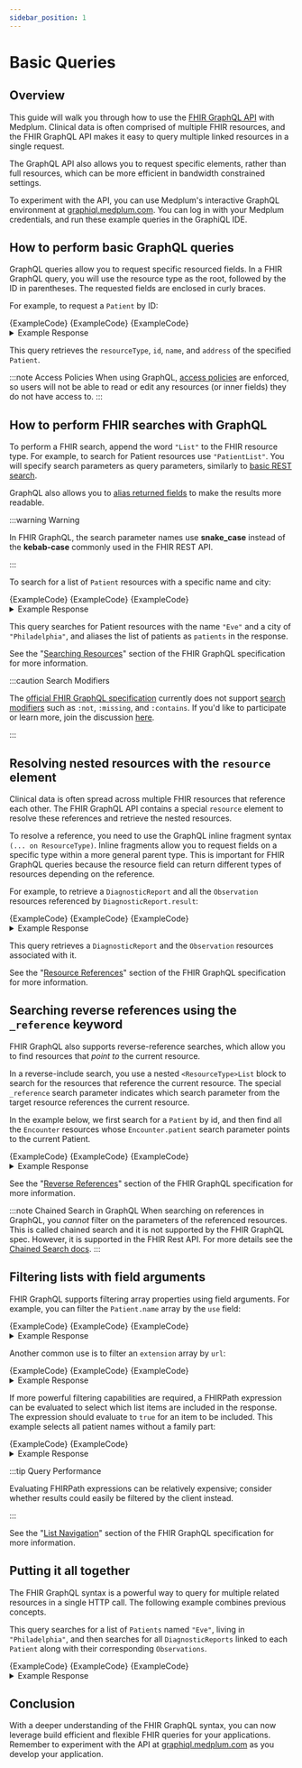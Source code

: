 ```yaml
---
sidebar_position: 1
---
```



# Basic Queries

## Overview

This guide will walk you through how to use the [FHIR GraphQL API](https://hl7.org/fhir/r4/graphql.html) with Medplum. Clinical data is often comprised of multiple FHIR resources, and the FHIR GraphQL API makes it easy to query multiple linked resources in a single request.

The GraphQL API also allows you to request specific elements, rather than full resources, which can be more efficient in bandwidth constrained settings.

To experiment with the API, you can use Medplum's interactive GraphQL environment at [graphiql.medplum.com](https://graphiql.medplum.com/). You can log in with your Medplum credentials, and run these example queries in the GraphiQL IDE.

## How to perform basic GraphQL queries

GraphQL queries allow you to request specific resourced fields. In a FHIR GraphQL query, you will use the resource type as the root, followed by the ID in parentheses. The requested fields are enclosed in curly braces.

For example, to request a `Patient` by ID:

<Tabs groupId="language">
  <TabItem value="graphql" label="GraphQL">
    <MedplumCodeBlock language="graphql" selectBlocks="GetPatientByIdGraphQL">
      {ExampleCode}
    </MedplumCodeBlock>
  </TabItem>
  <TabItem value="ts" label="TypeScript">
    <MedplumCodeBlock language="ts" selectBlocks="GetPatientByIdTS">
      {ExampleCode}
    </MedplumCodeBlock>
  </TabItem>
  <TabItem value="curl" label="cURL">
    <MedplumCodeBlock language="bash" selectBlocks="GetPatientByIdCurl">
      {ExampleCode}
    </MedplumCodeBlock>
  </TabItem>
</Tabs>

<details>
  <summary>Example Response</summary>
  <MedplumCodeBlock language="ts" selectBlocks="GetPatientByIdResponse">
    {ExampleCode}
  </MedplumCodeBlock>
</details>

This query retrieves the `resourceType`, `id`, `name`, and `address` of the specified `Patient`.

:::note Access Policies
When using GraphQL, [access policies](/docs/access/access-policies) are enforced, so users will not be able to read or edit any resources (or inner fields) they do not have access to.
:::

## How to perform FHIR searches with GraphQL

To perform a FHIR search, append the word `"List"` to the FHIR resource type. For example, to search for Patient resources use `"PatientList"`. You will specify search parameters as query parameters, similarly to [basic REST search](/docs/search/basic-search).

GraphQL also allows you to [alias returned fields](https://devinschulz.com/rename-fields-by-using-aliases-in-graphql/) to make the results more readable.

:::warning Warning

In FHIR GraphQL, the search parameter names use **snake_case** instead of the **kebab-case** commonly used in the FHIR REST API.

:::

To search for a list of `Patient` resources with a specific name and city:

<Tabs groupId="language">
  <TabItem value="graphql" label="GraphQL">
    <MedplumCodeBlock language="graphql" selectBlocks="SearchPatientsByNameAndCityGraphQL">
      {ExampleCode}
    </MedplumCodeBlock>
  </TabItem>
  <TabItem value="ts" label="TypeScript">
    <MedplumCodeBlock language="ts" selectBlocks="SearchPatientsByNameAndCityTS">
      {ExampleCode}
    </MedplumCodeBlock>
  </TabItem>
  <TabItem value="curl" label="cURL">
    <MedplumCodeBlock language="bash" selectBlocks="SearchPatientsByNameAndCityCurl">
      {ExampleCode}
    </MedplumCodeBlock>
  </TabItem>
</Tabs>

<details>
  <summary>Example Response</summary>
  <MedplumCodeBlock language="ts" selectBlocks="SearchPatientsByNameAndCityResponse">
    {ExampleCode}
  </MedplumCodeBlock>
</details>

This query searches for Patient resources with the name `"Eve"` and a city of `"Philadelphia"`, and aliases the list of patients as `patients` in the response.

See the "[Searching Resources](https://hl7.org/fhir/r4/graphql.html#searching)" section of the FHIR GraphQL specification for more information.

:::caution Search Modifiers

The [official FHIR GraphQL specification](https://hl7.org/fhir/R4/graphql.html) currently does not support [search modifiers](/docs/search/basic-search#search-modifiers) such as `:not`, `:missing`, and `:contains`. If you'd like to participate or learn more, join the discussion [here](https://chat.fhir.org/#narrow/stream/192326-graphql/topic/Search.20Modifiers.20in.20GraphQL/near/340283410).

:::

## Resolving nested resources with the `resource` element

Clinical data is often spread across multiple FHIR resources that reference each other. The FHIR GraphQL API contains a special `resource` element to resolve these references and retrieve the nested resources.

To resolve a reference, you need to use the GraphQL inline fragment syntax `(... on ResourceType)`. Inline fragments allow you to request fields on a specific type within a more general parent type. This is important for FHIR GraphQL queries because the resource field can return different types of resources depending on the reference.

For example, to retrieve a `DiagnosticReport` and all the `Observation` resources referenced by `DiagnosticReport.result`:

<Tabs groupId="language">
  <TabItem value="graphql" label="GraphQL">
    <MedplumCodeBlock language="graphql" selectBlocks="DiagnosticReportWithObservationsGraphQL">
      {ExampleCode}
    </MedplumCodeBlock>
  </TabItem>
  <TabItem value="ts" label="TypeScript">
    <MedplumCodeBlock language="ts" selectBlocks="DiagnosticReportWithObservationsTS">
      {ExampleCode}
    </MedplumCodeBlock>
  </TabItem>
  <TabItem value="curl" label="cURL">
    <MedplumCodeBlock language="bash" selectBlocks="DiagnosticReportWithObservationsCurl">
      {ExampleCode}
    </MedplumCodeBlock>
  </TabItem>
</Tabs>

<details>
  <summary>Example Response</summary>
  <MedplumCodeBlock language="ts" selectBlocks="DiagnosticReportWithObservationsResponse">
    {ExampleCode}
  </MedplumCodeBlock>
</details>

This query retrieves a `DiagnosticReport` and the `Observation` resources associated with it.

See the "[Resource References](https://hl7.org/fhir/r4/graphql.html#references)" section of the FHIR GraphQL specification for more information.

## Searching reverse references using the `_reference` keyword

FHIR GraphQL also supports reverse-reference searches, which allow you to find resources that _point to_ the current resource.

In a reverse-include search, you use a nested `<ResourceType>List` block to search for the resources that reference the current resource. The special `_reference` search parameter indicates which search parameter from the target resource references the current resource.

In the example below, we first search for a `Patient` by id, and then find all the `Encounter` resources whose `Encounter.patient` search parameter points to the current Patient.

<Tabs groupId="language">
  <TabItem value="graphql" label="GraphQL">
    <MedplumCodeBlock language="graphql" selectBlocks="PatientWithRelatedEncountersGraphQL">
      {ExampleCode}
    </MedplumCodeBlock>
  </TabItem>
  <TabItem value="ts" label="TypeScript">
    <MedplumCodeBlock language="ts" selectBlocks="PatientWithRelatedEncountersTS">
      {ExampleCode}
    </MedplumCodeBlock>
  </TabItem>
  <TabItem value="curl" label="cURL">
    <MedplumCodeBlock language="bash" selectBlocks="PatientWithRelatedEncountersCurl">
      {ExampleCode}
    </MedplumCodeBlock>
  </TabItem>
</Tabs>

<details>
  <summary>Example Response</summary>
  <MedplumCodeBlock language="ts" selectBlocks="PatientWithRelatedEncountersResponse">
    {ExampleCode}
  </MedplumCodeBlock>
</details>

See the "[Reverse References](https://hl7.org/fhir/r4/graphql.html#searching)" section of the FHIR GraphQL specification for more information.

:::note Chained Search in GraphQL
When searching on references in GraphQL, you _cannot_ filter on the parameters of the referenced resources. This is called chained search and it is not supported by the FHIR GraphQL spec. However, it is supported in the FHIR Rest API. For more details see the [Chained Search docs](/docs/search/chained-search).
:::

## Filtering lists with field arguments

FHIR GraphQL supports filtering array properties using field arguments. For example, you can filter the `Patient.name` array by the `use` field:

<Tabs groupId="language">
  <TabItem value="graphql" label="GraphQL">
    <MedplumCodeBlock language="graphql" selectBlocks="FilterPatientNameByUseGraphQL">
      {ExampleCode}
    </MedplumCodeBlock>
  </TabItem>
  <TabItem value="ts" label="TypeScript">
    <MedplumCodeBlock language="ts" selectBlocks="FilterPatientNameByUseTS">
      {ExampleCode}
    </MedplumCodeBlock>
  </TabItem>
  <TabItem value="curl" label="cURL">
    <MedplumCodeBlock language="bash" selectBlocks="FilterPatientNameByUseCurl">
      {ExampleCode}
    </MedplumCodeBlock>
  </TabItem>
</Tabs>

<details>
  <summary>Example Response</summary>
  <MedplumCodeBlock language="ts" selectBlocks="FilterPatientNameByUseResponse">
    {ExampleCode}
  </MedplumCodeBlock>
</details>

Another common use is to filter an `extension` array by `url`:

<Tabs groupId="language">
  <TabItem value="graphql" label="GraphQL">
    <MedplumCodeBlock language="graphql" selectBlocks="FilterExtensionByUrlGraphQL">
      {ExampleCode}
    </MedplumCodeBlock>
  </TabItem>
  <TabItem value="ts" label="TypeScript">
    <MedplumCodeBlock language="ts" selectBlocks="FilterExtensionByUrlTS">
      {ExampleCode}
    </MedplumCodeBlock>
  </TabItem>
  <TabItem value="curl" label="cURL">
    <MedplumCodeBlock language="bash" selectBlocks="FilterExtensionByUrlCurl">
      {ExampleCode}
    </MedplumCodeBlock>
  </TabItem>
</Tabs>

<details>
  <summary>Example Response</summary>
  <MedplumCodeBlock language="ts" selectBlocks="FilterExtensionByUrlResponse">
    {ExampleCode}
  </MedplumCodeBlock>
</details>

If more powerful filtering capabilities are required, a FHIRPath expression can be evaluated to select which list items are included in the response. The expression should evaluate to `true` for an item to be included. This example selects all patient names without a family part:

<Tabs groupId="language">
  <TabItem value="graphql" label="GraphQL">
    <MedplumCodeBlock language="graphql" selectBlocks="FilterExtensionByFHIRPathGraphQL">
      {ExampleCode}
    </MedplumCodeBlock>
  </TabItem>
  <TabItem value="ts" label="TypeScript">
    <MedplumCodeBlock language="ts" selectBlocks="FilterPatientNameByFHIRPathTS">
      {ExampleCode}
    </MedplumCodeBlock>
  </TabItem>
</Tabs>

<details>
  <summary>Example Response</summary>
  <MedplumCodeBlock language="ts" selectBlocks="FilterPatientNameByFHIRPathResponse">
    {ExampleCode}
  </MedplumCodeBlock>
</details>

:::tip Query Performance

Evaluating FHIRPath expressions can be relatively expensive; consider whether results could easily be filtered by the client instead.

:::

See the "[List Navigation](https://hl7.org/fhir/r4/graphql.html#list)" section of the FHIR GraphQL specification for more information.

## Putting it all together

The FHIR GraphQL syntax is a powerful way to query for multiple related resources in a single HTTP call. The following example combines previous concepts.

This query searches for a list of `Patients` named `"Eve"`, living in `"Philadelphia"`, and then searches for all `DiagnosticReports` linked to each `Patient` along with their corresponding `Observations`.

<Tabs groupId="language">
  <TabItem value="graphql" label="GraphQL">
    <MedplumCodeBlock language="graphql" selectBlocks="PatientsWithReportsGraphQL">
      {ExampleCode}
    </MedplumCodeBlock>
  </TabItem>
  <TabItem value="ts" label="TypeScript">
    <MedplumCodeBlock language="ts" selectBlocks="PatientsWithReportsTS">
      {ExampleCode}
    </MedplumCodeBlock>
  </TabItem>
  <TabItem value="curl" label="cURL">
    <MedplumCodeBlock language="bash" selectBlocks="PatientsWithReportsCurl">
      {ExampleCode}
    </MedplumCodeBlock>
  </TabItem>
</Tabs>

<details>
  <summary>Example Response</summary>
  <MedplumCodeBlock language="ts" selectBlocks="PatientsWithReportsResponse">
    {ExampleCode}
  </MedplumCodeBlock>
</details>

## Conclusion

With a deeper understanding of the FHIR GraphQL syntax, you can now leverage build efficient and flexible FHIR queries for your applications. Remember to experiment with the API at [graphiql.medplum.com](https://graphiql.medplum.com/) as you develop your application.
